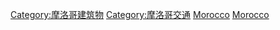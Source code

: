 [[Category:摩洛哥建筑物|Category:摩洛哥建筑物]]
[[Category:摩洛哥交通|Category:摩洛哥交通]]
[[Category:非洲各國機場|Morocco]]
[[Category:各国机场|Morocco]]